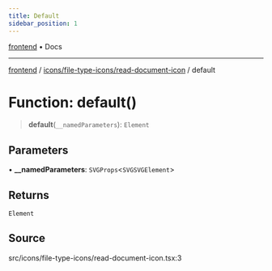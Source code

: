 ```yaml
---
title: Default
sidebar_position: 1
---
```


[frontend](../../../..) • Docs

***

[frontend](../../../..) / [icons/file-type-icons/read-document-icon](..) / default

# Function: default()

> **default**(`__namedParameters`): `Element`

## Parameters

• **\_\_namedParameters**: `SVGProps`\<`SVGSVGElement`\>

## Returns

`Element`

## Source

src/icons/file-type-icons/read-document-icon.tsx:3
